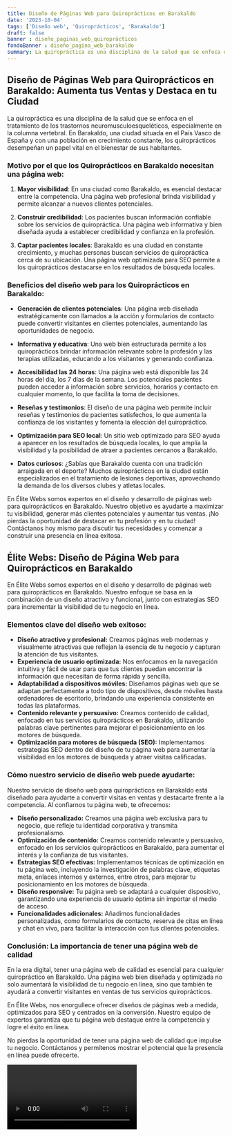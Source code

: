 ```yaml
---
title: Diseño de Páginas Web para Quiroprácticos en Barakaldo
date: '2023-10-04'
tags: ['Diseño web', 'Quiroprácticos', 'Barakaldo']
draft: false
banner : diseño_paginas_web_quiroprácticos
fondoBanner : diseño_pagina_web_barakaldo
summary: La quiropráctica es una disciplina de la salud que se enfoca en el tratamiento de los trastornos neuromusculoesqueléticos, especialmente en la columna vertebral. En Barakaldo, una ciudad situada en el País Vasco de España y con una población en crecimiento constante, los quiroprácticos desempeñan un papel vital en el bienestar de sus habitantes.
---
```


## Diseño de Páginas Web para Quiroprácticos en Barakaldo: Aumenta tus Ventas y Destaca en tu Ciudad

La quiropráctica es una disciplina de la salud que se enfoca en el tratamiento de los trastornos neuromusculoesqueléticos, especialmente en la columna vertebral. En Barakaldo, una ciudad situada en el País Vasco de España y con una población en crecimiento constante, los quiroprácticos desempeñan un papel vital en el bienestar de sus habitantes.

### Motivo por el que los Quiroprácticos en Barakaldo necesitan una página web:

1. **Mayor visibilidad**: En una ciudad como Barakaldo, es esencial destacar entre la competencia. Una página web profesional brinda visibilidad y permite alcanzar a nuevos clientes potenciales.

2. **Construir credibilidad**: Los pacientes buscan información confiable sobre los servicios de quiropráctica. Una página web informativa y bien diseñada ayuda a establecer credibilidad y confianza en la profesión.

3. **Captar pacientes locales**: Barakaldo es una ciudad en constante crecimiento, y muchas personas buscan servicios de quiropráctica cerca de su ubicación. Una página web optimizada para SEO permite a los quiroprácticos destacarse en los resultados de búsqueda locales.

### Beneficios del diseño web para los Quiroprácticos en Barakaldo:

- **Generación de clientes potenciales**: Una página web diseñada estratégicamente con llamados a la acción y formularios de contacto puede convertir visitantes en clientes potenciales, aumentando las oportunidades de negocio.

- **Informativa y educativa**: Una web bien estructurada permite a los quiroprácticos brindar información relevante sobre la profesión y las terapias utilizadas, educando a los visitantes y generando confianza.

- **Accesibilidad las 24 horas**: Una página web está disponible las 24 horas del día, los 7 días de la semana. Los potenciales pacientes pueden acceder a información sobre servicios, horarios y contacto en cualquier momento, lo que facilita la toma de decisiones.

- **Reseñas y testimonios**: El diseño de una página web permite incluir reseñas y testimonios de pacientes satisfechos, lo que aumenta la confianza de los visitantes y fomenta la elección del quiropráctico.

- **Optimización para SEO local**: Un sitio web optimizado para SEO ayuda a aparecer en los resultados de búsqueda locales, lo que amplía la visibilidad y la posibilidad de atraer a pacientes cercanos a Barakaldo.

- **Datos curiosos**: ¿Sabías que Barakaldo cuenta con una tradición arraigada en el deporte? Muchos quiroprácticos en la ciudad están especializados en el tratamiento de lesiones deportivas, aprovechando la demanda de los diversos clubes y atletas locales.

En Élite Webs somos expertos en el diseño y desarrollo de páginas web para quiroprácticos en Barakaldo. Nuestro objetivo es ayudarte a maximizar tu visibilidad, generar más clientes potenciales y aumentar tus ventas. ¡No pierdas la oportunidad de destacar en tu profesión y en tu ciudad! Contáctanos hoy mismo para discutir tus necesidades y comenzar a construir una presencia en línea exitosa.

<GifSeo />

<Cta />

## Élite Webs: Diseño de Página Web para Quiroprácticos en Barakaldo

En Élite Webs somos expertos en el diseño y desarrollo de páginas web para quiroprácticos en Barakaldo. Nuestro enfoque se basa en la combinación de un diseño atractivo y funcional, junto con estrategias SEO para incrementar la visibilidad de tu negocio en línea. 

### Elementos clave del diseño web exitoso:

- **Diseño atractivo y profesional:** Creamos páginas web modernas y visualmente atractivas que reflejan la esencia de tu negocio y capturan la atención de tus visitantes.
- **Experiencia de usuario optimizada:** Nos enfocamos en la navegación intuitiva y fácil de usar para que tus clientes puedan encontrar la información que necesitan de forma rápida y sencilla.
- **Adaptabilidad a dispositivos móviles:** Diseñamos páginas web que se adaptan perfectamente a todo tipo de dispositivos, desde móviles hasta ordenadores de escritorio, brindando una experiencia consistente en todas las plataformas.
- **Contenido relevante y persuasivo:** Creamos contenido de calidad, enfocado en tus servicios quiroprácticos en Barakaldo, utilizando palabras clave pertinentes para mejorar el posicionamiento en los motores de búsqueda.
- **Optimización para motores de búsqueda (SEO):** Implementamos estrategias SEO dentro del diseño de tu página web para aumentar la visibilidad en los motores de búsqueda y atraer visitas calificadas. 

### Cómo nuestro servicio de diseño web puede ayudarte:

Nuestro servicio de diseño web para quiroprácticos en Barakaldo está diseñado para ayudarte a convertir visitas en ventas y destacarte frente a la competencia. Al confiarnos tu página web, te ofrecemos:

- **Diseño personalizado:** Creamos una página web exclusiva para tu negocio, que refleje tu identidad corporativa y transmita profesionalismo.
- **Optimización de contenido:** Creamos contenido relevante y persuasivo, enfocado en los servicios quiroprácticos en Barakaldo, para aumentar el interés y la confianza de tus visitantes.
- **Estrategias SEO efectivas:** Implementamos técnicas de optimización en tu página web, incluyendo la investigación de palabras clave, etiquetas meta, enlaces internos y externos, entre otros, para mejorar tu posicionamiento en los motores de búsqueda.
- **Diseño responsive:** Tu página web se adaptará a cualquier dispositivo, garantizando una experiencia de usuario óptima sin importar el medio de acceso.
- **Funcionalidades adicionales:** Añadimos funcionalidades personalizadas, como formularios de contacto, reserva de citas en línea y chat en vivo, para facilitar la interacción con tus clientes potenciales.

### Conclusión: La importancia de tener una página web de calidad

En la era digital, tener una página web de calidad es esencial para cualquier quiropráctico en Barakaldo. Una página web bien diseñada y optimizada no solo aumentará la visibilidad de tu negocio en línea, sino que también te ayudará a convertir visitantes en ventas de tus servicios quiroprácticos.

En Élite Webs, nos enorgullece ofrecer diseños de páginas web a medida, optimizados para SEO y centrados en la conversión. Nuestro equipo de expertos garantiza que tu página web destaque entre la competencia y logre el éxito en línea.

No pierdas la oportunidad de tener una página web de calidad que impulse tu negocio. Contáctanos y permítenos mostrar el potencial que la presencia en línea puede ofrecerte.

<Video />

<CtaBot job='Quiroprácticos' city='Barakaldo'/>

<Gmaps query='Barakaldo+españa+maps' />
